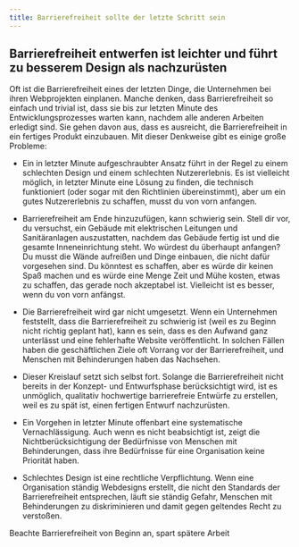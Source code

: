 ```yaml
---
title: Barrierefreiheit sollte der letzte Schritt sein
---
```


## Barrierefreiheit entwerfen ist leichter und führt zu besserem Design als nachzurüsten

Oft ist die Barrierefreiheit eines der letzten Dinge, die Unternehmen bei ihren
Webprojekten einplanen. Manche denken, dass Barrierefreiheit so einfach und trivial
ist, dass sie bis zur letzten Minute des Entwicklungsprozesses warten kann, nachdem
alle anderen Arbeiten erledigt sind. Sie gehen davon aus, dass es ausreicht, die
Barrierefreiheit in ein fertiges Produkt einzubauen. Mit dieser Denkweise gibt es
einige große Probleme:

- Ein in letzter Minute aufgeschraubter Ansatz führt in der Regel zu einem schlechten
  Design und einem schlechten Nutzererlebnis. Es ist vielleicht möglich, in letzter
  Minute eine Lösung zu finden, die technisch funktioniert (oder sogar mit den
  Richtlinien übereinstimmt), aber um ein gutes Nutzererlebnis zu schaffen, musst
  du von vorn anfangen.

- Barrierefreiheit am Ende hinzuzufügen, kann schwierig sein. Stell dir vor, du
  versuchst, ein Gebäude mit elektrischen Leitungen und Sanitäranlagen auszustatten,
  nachdem das Gebäude fertig ist und die gesamte Inneneinrichtung steht. Wo würdest
  du überhaupt anfangen? Du musst die Wände aufreißen und Dinge einbauen, die nicht
  dafür vorgesehen sind. Du könntest es schaffen, aber es würde dir keinen
  Spaß machen und es würde eine Menge Zeit und Mühe kosten, etwas zu schaffen, das
  gerade noch akzeptabel ist. Vielleicht ist es besser, wenn du von vorn anfängst.

- Die Barrierefreiheit wird gar nicht umgesetzt. Wenn ein Unternehmen
  feststellt, dass die Barrierefreiheit zu schwierig ist (weil es zu Beginn
  nicht richtig geplant hat), kann es sein, dass es den Aufwand ganz unterlässt
  und eine fehlerhafte Website veröffentlicht. In solchen Fällen haben die
  geschäftlichen Ziele oft Vorrang vor der Barrierefreiheit, und Menschen
  mit Behinderungen haben das Nachsehen.

- Dieser Kreislauf setzt sich selbst fort. Solange die Barrierefreiheit nicht
  bereits in der Konzept- und Entwurfsphase berücksichtigt wird, ist es
  unmöglich, qualitativ hochwertige barrierefreie Entwürfe zu erstellen,
  weil es zu spät ist, einen fertigen Entwurf nachzurüsten.

- Ein Vorgehen in letzter Minute offenbart eine systematische Vernachlässigung.
  Auch wenn es nicht beabsichtigt ist, zeigt die Nichtberücksichtigung der
  Bedürfnisse von Menschen mit Behinderungen, dass ihre Bedürfnisse für eine
  Organisation keine Priorität haben.

- Schlechtes Design ist eine rechtliche Verpflichtung. Wenn eine Organisation
  ständig Webdesigns erstellt, die nicht den Standards der Barrierefreiheit
  entsprechen, läuft sie ständig Gefahr, Menschen mit Behinderungen zu
  diskriminieren und damit gegen geltendes Recht zu verstoßen.

Beachte Barrierefreiheit von Beginn an, spart spätere Arbeit
